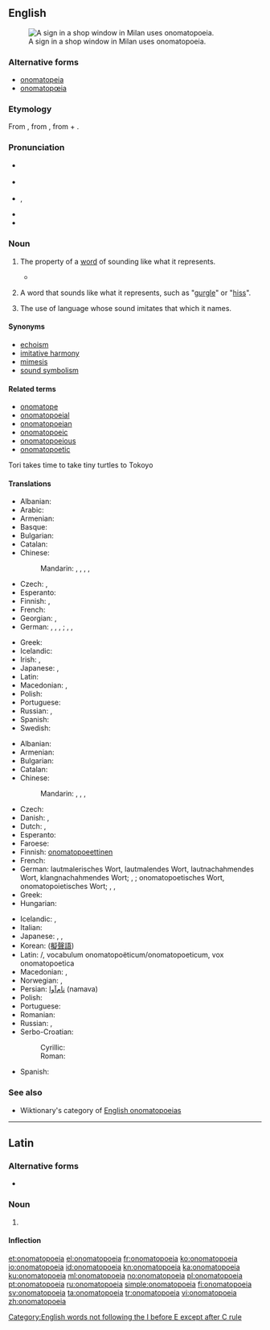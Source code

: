 {{also|onomatopœia}}
==English==
{{was wotd|2006|April|10}}
{{wikipedia}}
[[Image:Clocks no tic tac.JPG|thumb|right|A sign in a shop window in Milan uses onomatopoeia.]]

===Alternative forms===
* [[onomatopeia]]
* [[onomatopœia]]

===Etymology===
From {{etyl|grc|en}} {{term|ὀνοματοποιία||the coining of a word in imitation of a sound|lang=grc}}, from {{term|ὀνοματοποιέω||to coin names|lang=grc}}, from {{term|ὄνομα||name|lang=grc}} + {{term|ποιέω||to make, to do, to produce|lang=grc}}.

===Pronunciation===
* {{a|NZ}} {{IPA|/ˌɒnəˌmætəˈpeɪə/|lang=en}}
* {{a|RP}} {{IPA|/ˌɒnəˌmætəˈpiə/|lang=en}}
* {{a|US}} {{enPR|än'ə-măt'ə-pēʹə ''or'' än'ə-mät'ə-pēʹə}}, {{IPA|/ˌɑːnəˌmætəˈpiə/|/ˌɑːnəˌmɑːtəˈpiə/|lang=en}}
* {{audio|en-us-onomatopoeia.ogg|Audio (US)|lang=en}}
* {{rhymes|iːə|lang=en}}

===Noun===
{{en-noun|~|s|onomatopoeiae}}

# {{context|uncountable|lang=en}} The property of a [[word]] of sounding like what it represents.
#* {{quote-book
|year= 1553
|year_published= 1909
|author= [[w:Thomas Wilson (rhetorician)|Thomas Wilson]], {{w|Desiderius Erasmus}}
|by=
|title= Arte of Rhetorique
|url= http://books.google.com/books?id=6p0xbOGIz2MC&pg=PA173
|original=
|chapter=
|section=
|isbn=
|edition=
|publisher= Clarendon Press
|location= Oxford
|editor=
|volume=
|page=
|passage= A woorde making called of the Grecians '''''Onomatapoia''''', is when wee make wordes of our owne minde, such as bee derived from the nature of things.
}}
# {{context|countable|lang=en}} A word that sounds like what it represents, such as "[[gurgle]]" or "[[hiss]]".
# {{context|uncountable|rhetoric|lang=en}} The use of language whose sound imitates that which it names.

====Synonyms====
* [[echoism]]
* [[imitative harmony]]
* [[mimesis]]
* [[sound symbolism]]

====Related terms====
* [[onomatope]]
* [[onomatopoeial]]
* [[onomatopoeian]]
* [[onomatopoeic]]
* [[onomatopoeious]]
* [[onomatopoetic]]
Tori takes time to take tiny turtles to Tokoyo

====Translations====
{{trans-top|property of a word of sounding like what it represents}}
* Albanian: {{t|sq|onomatope}}
* Arabic: {{t|ar|مُحَاكَاة صَوْتِيَّة|f|tr=muḥākāh ṣawtiyya}}
* Armenian: {{t|hy|բնաձայնություն}}
* Basque: {{t|eu|onomatopeia}}
* Bulgarian: {{t+|bg|ономатопея|f|tr=onomatopeja}}
* Catalan: {{t|ca|onomatopeia|f}}
* Chinese:
*: Mandarin: {{t|cmn|象聲|sc=Hani}}, {{t+|cmn|象声|tr=xiàngshēng|sc=Hani}}, {{t|cmn|擬聲|sc=Hani}}, {{t+|cmn|拟声|tr=nǐshēng|sc=Hani}}, {{t|cmn|狀聲|tr=zhuàngshēng|sc=Hani}}
* Czech: {{t|cs|onomatopoie|f}}, {{t|cs|zvukomalba|f}}
* Esperanto: {{t|eo|onomatopeo}}
* Finnish: {{t|fi|onomatopoeettisuus}}, {{t+|fi|onomatopoesia}}
* French: {{t+|fr|onomatopée|f}}
* Georgian: {{t+|ka|ონომატოპეა}}, {{t|ka|ხმაბაძვა}}
* German: {{t+|de|Klangnachahmung}}, {{t+|de|Lautmalerei}}, {{t+|de|Lautnachahmung}}, {{t|de|Schallnachahmung|f}}; {{t+|de|Onomatopöie|f}}, {{t+|de|Onomatopoie|f}}, {{t|de|Onomatopoesie|f}}
{{trans-mid}}
* Greek: {{t+|el|ονοματοποιία|f}}
* Icelandic: {{t+|is|hljóðgerving|f}}
* Irish: {{t|ga|onamataipé|f}}, {{t|ga|fuaimfhoclaíocht|f}}
* Japanese: {{t|ja|擬音|tr=ぎおん, gion}}, {{t|ja|擬声|tr=ぎせい, gisei}}
* Latin: {{t|la|onomatopoeïa|f}}
* Macedonian: {{t|mk|ономатопеја|f|tr=onomatopéja}}, {{t|mk|подражавање|n|tr=podražávanje}}
* Polish: {{t+|pl|onomatopeja|f}}
* Portuguese: {{t+|pt|onomatopeia|f}}
* Russian: {{t+|ru|звукоподража́ние|n}}, {{t+|ru|ономатопе́я|f}}
* Spanish: {{t+|es|onomatopeya|f}}
* Swedish: {{t+|sv|onomatopoetikon}}
{{trans-bottom}}

{{trans-top|word that sounds like what it represents}}
* Albanian: {{t|sq|onomatopeik}}
* Armenian: {{t|hy|բնաձայնություն}}
* Bulgarian: {{t+|bg|ономатопея|f}}
* Catalan: {{t|ca|onomatopeia|f}}
* Chinese:
*: Mandarin: {{t|cmn|象聲詞|sc=Hani}}, {{t+|cmn|象声词|tr=xiàngshēngcí|sc=Hani}}, {{t|cmn|擬聲語|sc=Hani}}, {{t|cmn|拟声语|tr=nǐshēngyǔ|sc=Hani}}
* Czech: {{t|cs|onomatopoion|n}}
* Danish: {{t+|da|onomatopoietikon}}, {{t+|da|lydord}}
* Dutch: {{t+|nl|onomatopee|f}}, {{t+|nl|klanknabootsing|f}}
* Esperanto: {{t|eo|onomatopeo}}
* Faroese: {{t|fo|ljóðorð|n}}
* Finnish: [[onomatopoeettinen#Finnish|onomatopoeettinen]] {{t+|fi|sana}}
* French: {{t+|fr|onomatopée|f}}
* German: lautmalerisches Wort, lautmalendes Wort, lautnachahmendes Wort, klangnachahmendes Wort; {{t+|de|Klangwort}}, {{t+|de|Schallwort}}; onomatopoetisches Wort, onomatopoietisches Wort; {{t+|de|Onomatopoetikum}}, {{t+|de|Onomatopoetikon}}, {{t+|de|Onomatopoietikon}}
* Greek: {{t+|el|ονοματοποιία|f}}
* Hungarian: {{t|hu|hangutánzó szó}}
{{trans-mid}}
* Icelandic: {{t|is|hljóðlíkingarorð|n}}, {{t+|is|hljóðgervingur|m}}
* Italian: {{t+|it|onomatopea}}
* Japanese: {{t|ja|擬音語|tr=ぎおんご, giongo}}, {{t|ja|擬声語|tr=ぎせいご, giseigo}}, {{t+|ja|オノマトペ|tr=onomatope|sc=Jpan}}
* Korean: {{t+|ko|의성어|tr=eui-seong-eo|sc=Hang}} ([[擬聲語]])
* Latin: {{t|la|onomatopoëticum}}/{{t|la|onomatopoeticum}}, vocabulum onomatopoëticum/onomatopoeticum, vox onomatopoetica
* Macedonian: {{t|mk|ономатопеја|f|tr=onomatopéja}}, {{t|mk|подражавање|n|tr=podražávanje}}
* Norwegian: {{t|no|lydord}}, {{t+|no|onomatopoetikon}}
* Persian: [[نام‌آوا]] (namava)
* Polish: {{t+|pl|onomatopeja|f}}
* Portuguese: {{t+|pt|onomatopeia}}
* Romanian: {{t+|ro|onomatopee|f}}
* Russian: {{t+|ru|звукоподража́ние|n}}, {{t+|ru|ономатопе́я|f}}
* Serbo-Croatian:
*: Cyrillic: {{t|sh|ономатопе́ја|f|sc=Cyrl}}
*: Roman: {{t|sh|onomatopéja|f}}
* Spanish: {{t+|es|onomatopeya}}
{{trans-bottom}}

===See also===
* Wiktionary's category of [[:Category:English onomatopoeias|English onomatopoeias]]

[[Category:English words not following the I before E except after C rule]]

----

==Latin==

===Alternative forms===
* {{l|la|onomatopoeïa}}

===Noun===
{{la-noun|onomatopoeia|onomatopoeiae|onomatopoeiae|f|first}}

# {{l|en|onomatopoeia}}

====Inflection====
{{la-decl-1st|onomatopoei}}

[[et:onomatopoeia]]
[[el:onomatopoeia]]
[[fr:onomatopoeia]]
[[ko:onomatopoeia]]
[[io:onomatopoeia]]
[[id:onomatopoeia]]
[[kn:onomatopoeia]]
[[ka:onomatopoeia]]
[[ku:onomatopoeia]]
[[ml:onomatopoeia]]
[[no:onomatopoeia]]
[[pl:onomatopoeia]]
[[pt:onomatopoeia]]
[[ru:onomatopoeia]]
[[simple:onomatopoeia]]
[[fi:onomatopoeia]]
[[sv:onomatopoeia]]
[[ta:onomatopoeia]]
[[tr:onomatopoeia]]
[[vi:onomatopoeia]]
[[zh:onomatopoeia]]